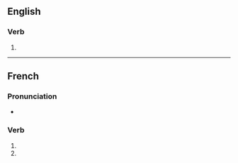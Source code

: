 {{also|apposés}}

==English==

===Verb===
{{head|en|verb form}}

# {{en-third-person singular of|appose}}

----

==French==

===Pronunciation===
* {{homophones|fr|appose|apposent}}

===Verb===
{{head|fr|verb form}}

# {{inflection of|fr|apposer||2|s|pres|indc}}
# {{inflection of|fr|apposer||2|s|pres|subj}}